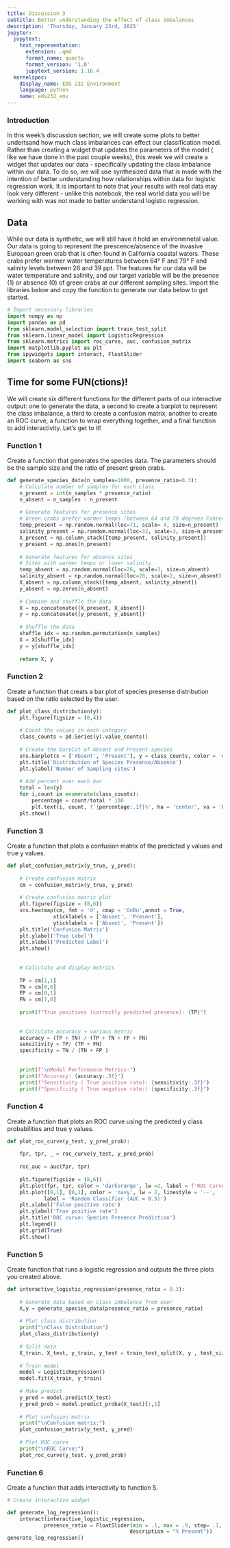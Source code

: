 ```yaml
---
title: Discussion 3
subtitle: Better understanding the effect of class imbalances
description: 'Thursday, January 23rd, 2025'
jupyter:
  jupytext:
    text_representation:
      extension: .qmd
      format_name: quarto
      format_version: '1.0'
      jupytext_version: 1.16.4
  kernelspec:
    display_name: EDS 232 Environment
    language: python
    name: eds232_env
---
```


### Introduction

In this week's discussion section, we will create some plots to better undertsand how much class imbalances can effect our classification model. Rather than creating a widget that updates the parameters of the model ( like we have done in the past couple weeks), this week we will create a widget that updates our data - specifically updating the class imbalance within our data. To do so, we will use synthesized data that is made with the intention of better understanding how relationships within data for logistic regression work. It is important to note that your results with real data may look very different - unlike this notebook, the real world data you will be working with was not made to better understand logistic regression. 

## Data 

While our data is synthetic, we will still have it hold an environmnetal value. Our data is going to represent the prescence/absence of the invasive European green crab that is often found in California coastal waters. These crabs prefer warmer water temperatures between 64&deg; F and 79&deg; F and salinity levels between 26 and 39 ppt. The features for our data will be water temperature and salinity, and our target variable will be the presence (1) or absence (0) of green crabs at our different sampling sites. Import the libraries below and copy the function to generate our data below to get started. 

```python
# Import necessary libraries
import numpy as np
import pandas as pd
from sklearn.model_selection import train_test_split
from sklearn.linear_model import LogisticRegression
from sklearn.metrics import roc_curve, auc, confusion_matrix
import matplotlib.pyplot as plt
from ipywidgets import interact, FloatSlider
import seaborn as sns
```

## Time for some FUN(ctions)!

We will create six different functions for the  different parts of our interactive output: one to generate the data, a second to create a barplot to represent the class imbalance, a third to create a confusion matrix, another to create an ROC curve, a function to wrap everything together, and a final function to add interactivity. Let's get to it! 

### Function 1

Create a function that generates the species data. The parameters should be the sample size and the ratio of present green crabs.  

```python
def generate_species_data(n_samples=1000, presence_ratio=0.3):
    # Calculate number of samples for each class
    n_present = int(n_samples * presence_ratio)
    n_absent = n_samples - n_present
    
    # Generate features for presence sites 
    # Green crabs prefer warmer temps (between 64 and 79 degrees Fahrenheit) and  salinity between 26 and 39 ppt
    temp_present = np.random.normal(loc=71, scale= 4, size=n_present)
    salinity_present = np.random.normal(loc=32, scale=3, size=n_present)
    X_present = np.column_stack([temp_present, salinity_present])
    y_present = np.ones(n_present)
    
    # Generate features for absence sites
    # Sites with warmer temps or lower salinity
    temp_absent = np.random.normal(loc=26, scale=3, size=n_absent)
    salinity_absent = np.random.normal(loc=28, scale=2, size=n_absent)
    X_absent = np.column_stack([temp_absent, salinity_absent])
    y_absent = np.zeros(n_absent)
    
    # Combine and shuffle the data
    X = np.concatenate([X_present, X_absent])
    y = np.concatenate([y_present, y_absent])
    
    # Shuffle the data
    shuffle_idx = np.random.permutation(n_samples)
    X = X[shuffle_idx]
    y = y[shuffle_idx]
    
    return X, y
```

### Function 2

Create a function that creats a bar plot of species presense distribution based on the ratio selected by the user.

```python
def plot_class_distribution(y):
    plt.figure(figsize = (8,4))
    
    # Count the values in each category
    class_counts = pd.Series(y).value_counts()
    
    # Create the barplot of Absent and Present species
    sns.barplot(x = ['Absent', 'Present'], y = class_counts, color = '#005477')
    plt.title('Distribution of Species Presence/Absence')
    plt.ylabel('Number of Sampling sites')
    
    # Add percent over each bar
    total = len(y)
    for i,count in enumerate(class_counts):
        percentage = count/total * 100 
        plt.text(i, count, f'{percentage:.1f}%', ha = 'center', va = 'bottom')
    plt.show()
```

### Function 3

Create a function that plots a confusion matrix of the predicted y values and true y values.

```python
def plot_confusion_matrix(y_true, y_pred):
    
    # Create confusion matrix
    cm = confusion_matrix(y_true, y_pred)
    
    # Create confusion matrix plot
    plt.figure(figsize = (8,6))
    sns.heatmap(cm, fmt = 'd', cmap = 'GnBu',annot = True,
               xticklabels = ['Absent', 'Present'],
               yticklabels = ['Absent', 'Present'])
    plt.title('Confusion Matrix')
    plt.ylabel('True Label')
    plt.xlabel('Predicted Label')
    plt.show()
    
    
    # Calculate and display metrics
    
    TP = cm[1,1]
    TN = cm[0,0]
    FP = cm[0,1]
    FN = cm[1,0]
    
    print(f"True positives (correctly predicted presence): {TP}")
    
    
    # Calculate accuracy + various metric 
    accuracy = (TP + TN) / (TP + TN + FP + FN)
    sensitivity = TP/ (TP + FN)
    specificity = TN / (TN + FP )
    
    
    print(f"\nModel Performance Metrics:")
    print(f"Accuracy: {accuracy:.3f}")
    print(f"Sensitivity ( True positive rate): {sensitivity:.3f}")
    print(f"Specificity ( True negative rate:) {specificity:.3f}")
```

### Function 4

Create a function that plots an ROC curve using the predicted y class probabilities and true y values.

```python
def plot_roc_curve(y_test, y_pred_prob):
    
    fpr, tpr, _ = roc_curve(y_test, y_pred_prob)
    
    roc_auc = auc(fpr, tpr)
    
    plt.figure(figsize = (8,6))
    plt.plot(fpr, tpr, color = 'darkorange', lw =2, label = f'ROC Curve (AUC = {roc_auc:.2f})')
    plt.plot([0,1], [0,1], color = 'navy', lw = 2, linestyle = '--',
            label = 'Random Classifier (AUC = 0.5)')
    plt.xlabel('False positive rate')
    plt.ylabel('True positive rate')
    plt.title('ROC curve: Species Presence Prediction')
    plt.legend()
    plt.grid(True)
    plt.show()
```

### Function 5

Create function that runs a logistic regression and outputs the three plots you created above. 

```python
def interactive_logistic_regression(presence_ratio = 0.3):
    
    # Generate data based on class imbalance from user
    X,y = generate_species_data(presence_ratio = presence_ratio)
    
    # Plot class distribution
    print("\nClass Distribution")
    plot_class_distribution(y)
    
    # Split data
    X_train, X_test, y_train, y_test = train_test_split(X, y , test_size = 0.3, random_state = 42)
    
    # Train model
    model = LogisticRegression()
    model.fit(X_train, y_train)
    
    # Make predict
    y_pred = model.predict(X_test)
    y_pred_prob = model.predict_proba(X_test)[:,1]
    
    # Plot confusion matrix
    print("\nConfusion matrix:")
    plot_confusion_matrix(y_test, y_pred)
    
    # Plot ROC curve
    print("\nROC Curve:")
    plot_roc_curve(y_test, y_pred_prob)
```

### Function 6
Create a function that adds interactivity to function 5.

```python
# Create interactive widget

def generate_log_regression():
    interact(interactive_logistic_regression, 
            presence_ratio = FloatSlider(min = .1, max = .9, step= .1, value = 0.3,
                                        description = "% Present"))
generate_log_regression()
```
